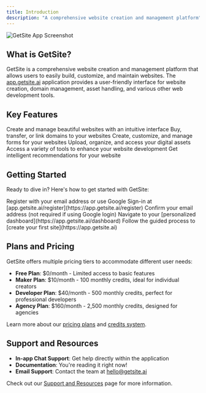 ```yaml
---
title: Introduction
description: "A comprehensive website creation and management platform"
---
```


<img src="/images/screenshot_1.png" alt="GetSite App Screenshot" />

## What is GetSite?

GetSite is a comprehensive website creation and management platform that allows users to easily build, customize, and maintain websites. The [app.getsite.ai](https://app.getsite.ai) application provides a user-friendly interface for website creation, domain management, asset handling, and various other web development tools.

## Key Features

<CardGroup cols={2}>
  <Card
    title="Website Creation"
    icon="browser"
    href="/features/website-creation"
  >
    Create and manage beautiful websites with an intuitive interface
  </Card>
  <Card
    title="Domain Management"
    icon="globe"
    href="/features/domain-management"
  >
    Buy, transfer, or link domains to your websites
  </Card>
  <Card title="Form Handling" icon="wpforms" href="/features/form-handling">
    Create, customize, and manage forms for your websites
  </Card>
  <Card
    title="Asset Management"
    icon="images"
    href="/features/asset-management"
  >
    Upload, organize, and access your digital assets
  </Card>
  <Card title="Tools Suite" icon="toolbox" href="/features/tools-suite">
    Access a variety of tools to enhance your website development
  </Card>
  <Card title="AI Chat Assistance" icon="robot" href="/features/ai-chat">
    Get intelligent recommendations for your website
  </Card>
</CardGroup>

## Getting Started

Ready to dive in? Here's how to get started with GetSite:

<Steps>
  <Step title="Create an Account">
    Register with your email address or use Google Sign-in at
    [app.getsite.ai/register](https://app.getsite.ai/register)
  </Step>
  <Step title="Verify Your Email">
    Confirm your email address (not required if using Google login)
  </Step>
  <Step title="Access Dashboard">
    Navigate to your [personalized dashboard](https://app.getsite.ai/dashboard)
  </Step>
  <Step title="Create Your First Website">
    Follow the guided process to [create your first
    site](https://app.getsite.ai)
  </Step>
</Steps>

## Plans and Pricing

GetSite offers multiple pricing tiers to accommodate different user needs:

- **Free Plan**: $0/month - Limited access to basic features
- **Maker Plan**: $10/month - 100 monthly credits, ideal for individual creators
- **Developer Plan**: $40/month - 500 monthly credits, perfect for professional developers
- **Agency Plan**: $160/month - 2,500 monthly credits, designed for agencies

Learn more about our [pricing plans](/pricing/plans) and [credits system](/pricing/credits).

## Support and Resources

- **In-app Chat Support**: Get help directly within the application
- **Documentation**: You're reading it right now!
- **Email Support**: Contact the team at [hello@getsite.ai](mailto:hello@getsite.ai)

Check out our [Support and Resources](/resources/support) page for more information.
